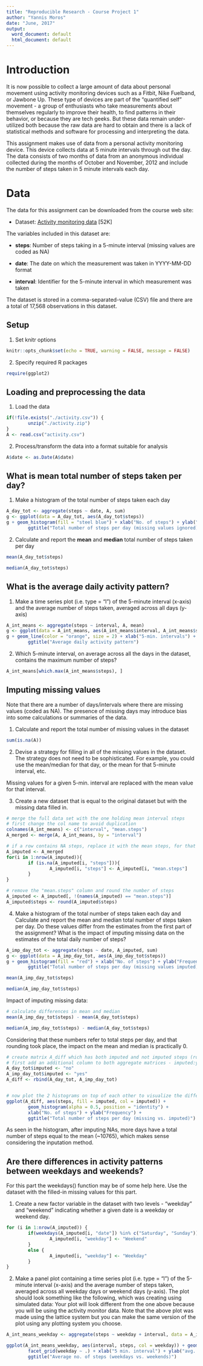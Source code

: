 ```yaml
---
title: "Reproducible Research - Course Project 1"
author: "Yannis Moros"
date: "June, 2017"
output:
  word_document: default
  html_document: default
---
```


# Introduction

It is now possible to collect a large amount of data about personal movement
using activity monitoring devices such as a Fitbit, Nike Fuelband, or Jawbone
Up. These type of devices are part of the "quantified self" movement - a group
of enthusiasts who take measurements about themselves regularly to improve
their health, to find patterns in their behavior, or because they are tech geeks.
But these data remain under-utilized both because the raw data are hard to
obtain and there is a lack of statistical methods and software for processing and
interpreting the data.


This assignment makes use of data from a personal activity monitoring device.
This device collects data at 5 minute intervals through out the day. The data
consists of two months of data from an anonymous individual collected during
the months of October and November, 2012 and include the number of steps
taken in 5 minute intervals each day.

# Data
The data for this assignment can be downloaded from the course web site:

* Dataset: [Activity monitoring data](https://d396qusza40orc.cloudfront.net/repdata%2Fdata%2Factivity.zip) [52K]

The variables included in this dataset are:

* **steps**: Number of steps taking in a 5-minute interval (missing
    values are coded as NA)

* **date**: The date on which the measurement was taken in YYYY-MM-DD
    format

* **interval**: Identifier for the 5-minute interval in which
    measurement was taken

The dataset is stored in a comma-separated-value (CSV) file and there are a total of 17,568 observations in this dataset.

## Setup
1. Set knitr options
```r
knitr::opts_chunk$set(echo = TRUE, warning = FALSE, message = FALSE)
```

2. Specify required R packages
```r
require(ggplot2)
```


## Loading and preprocessing the data

1. Load the data

```r

if(!file.exists("./activity.csv")) {
        unzip("./activity.zip")    
}
A <- read.csv("activity.csv")
```

2. Process/transform the data into a format suitable for analysis
```r
A$date <- as.Date(A$date)
```

## What is mean total number of steps taken per day?

1. Make a histogram of the total number of steps taken each day
```r
A_day_tot <- aggregate(steps ~ date, A, sum)
g <- ggplot(data = A_day_tot, aes(A_day_tot$steps))
g + geom_histogram(fill = "steel blue") + xlab("No. of steps") + ylab("Frequency") + 
        ggtitle("Total number of steps per day (missing values ignored)")
```

2. Calculate and report the **mean** and **median** total number of steps taken per day
```r
mean(A_day_tot$steps)

median(A_day_tot$steps)
```

## What is the average daily activity pattern?

1. Make a time series plot (i.e. type = "l") of the 5-minute interval (x-axis)
and the average number of steps taken, averaged across all days (y-axis)
```r
A_int_means <- aggregate(steps ~ interval, A, mean)
g <- ggplot(data = A_int_means, aes(A_int_means$interval, A_int_means$steps))
g + geom_line(color = "orange", size = 2) + xlab("5-min. intervals") + ylab("avg. daily steps") + 
        ggtitle("Average daily activity pattern")
```

2. Which 5-minute interval, on average across all the days in the dataset,
contains the maximum number of steps?

```r
A_int_means[which.max(A_int_means$steps), ]
```

## Imputing missing values

Note that there are a number of days/intervals where there are missing values
(coded as NA). The presence of missing days may introduce bias into some
calculations or summaries of the data.

1. Calculate and report the total number of missing values in the dataset

```r
sum(is.na(A))
```

2. Devise a strategy for filling in all of the missing values in the dataset. The
strategy does not need to be sophisticated. For example, you could use
the mean/median for that day, or the mean for that 5-minute interval, etc.

Missing values for a given 5-min. interval are replaced with the mean value for
that interval.

3. Create a new dataset that is equal to the original dataset but with the
missing data filled in.

```r
# merge the full data set with the one holding mean interval steps
# first change the col name to avoid duplication
colnames(A_int_means) <- c("interval", "mean.steps")
A_merged <- merge(A, A_int_means, by = "interval")

# if a row contains NA steps, replace it with the mean steps, for that interval
A_imputed <- A_merged
for(i in 1:nrow(A_imputed)){
        if (is.na(A_imputed[i, "steps"])){
                A_imputed[i, "steps"] <- A_imputed[i, "mean.steps"]
        }
}

# remove the "mean.steps" column and round the number of steps
A_imputed <- A_imputed[, !(names(A_imputed) == "mean.steps")]
A_imputed$steps <- round(A_imputed$steps)
```

4. Make a histogram of the total number of steps taken each day and Calculate
and report the mean and median total number of steps taken per day. Do
these values differ from the estimates from the first part of the assignment?
What is the impact of imputing missing data on the estimates of the total
daily number of steps?

```r
A_imp_day_tot <- aggregate(steps ~ date, A_imputed, sum)
g <- ggplot(data = A_imp_day_tot, aes(A_imp_day_tot$steps))
g + geom_histogram(fill = "red") + xlab("No. of steps") + ylab("Frequency") + 
        ggtitle("Total number of steps per day (missing values imputed)")

mean(A_imp_day_tot$steps)

median(A_imp_day_tot$steps)
```

Impact of imputing missing data:
```r
# calculate differences in mean and median
mean(A_imp_day_tot$steps) - mean(A_day_tot$steps)

median(A_imp_day_tot$steps) - median(A_day_tot$steps)
```

Considering that these numbers refer to total steps per day, and that rounding 
took place, the impact on the mean and median is practically 0.

```r
# create matrix A_diff which has both imputed and not imputed steps (row-bound)
# first add an additional column to both aggregate matrices - imputed:yes/no
A_day_tot$imputed <- "no"
A_imp_day_tot$imputed <- "yes"
A_diff <- rbind(A_day_tot, A_imp_day_tot)


# now plot the 2 histograms on top of each other to visualize the differences
ggplot(A_diff, aes(steps, fill = imputed, col = imputed)) + 
        geom_histogram(alpha = 0.5, position = "identity") + 
        xlab("No. of steps") + ylab("Frequency") + 
        ggtitle("Total number of steps per day (missing vs. imputed)")
```

As seen in the histogram, after imputing NAs, more days have a total number of steps
equal to the mean (~10765), which makes sense considering the inputation method.

## Are there differences in activity patterns between weekdays and weekends?

For this part the weekdays() function may be of some help here. Use the dataset
with the filled-in missing values for this part.

1. Create a new factor variable in the dataset with two levels - "weekday"
and "weekend" indicating whether a given date is a weekday or weekend
day.

``` r
for (i in 1:nrow(A_imputed)) {
        if(weekdays(A_imputed[i, "date"]) %in% c("Saturday", "Sunday")) {
                A_imputed[i, "weekday"] <- "Weekend"
        }
        else {
                A_imputed[i, "weekday"] <- "Weekday"
        }
}
```

2. Make a panel plot containing a time series plot (i.e. type = "l") of the
5-minute interval (x-axis) and the average number of steps taken, averaged
across all weekday days or weekend days (y-axis). The plot should look
something like the following, which was creating using simulated data:
Your plot will look different from the one above because you will be using
the activity monitor data. Note that the above plot was made using the lattice
system but you can make the same version of the plot using any plotting system
you choose.

``` r
A_int_means_weekday <- aggregate(steps ~ weekday + interval, data = A_imputed, mean)

ggplot(A_int_means_weekday, aes(interval, steps, col = weekday)) + geom_line(size = 1.2) + 
        facet_grid(weekday ~ .) + xlab("5 min. interval") + ylab("avg. no. of steps") + 
        ggtitle("Average no. of steps (weekdays vs. weekends)")
```



















